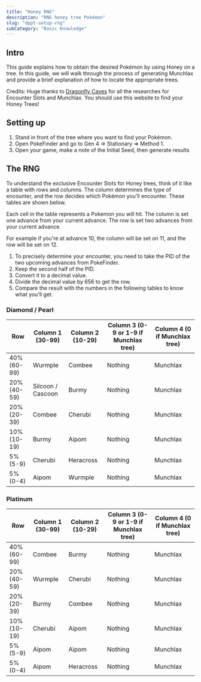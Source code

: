 ```yaml
---
title: "Honey RNG"
description: "RNG honey tree Pokémon"
slug: "dppt-setup-rng"
subCategory: "Basic Knowledge"
---
```


## Intro

This guide explains how to obtain the desired Pokémon by using Honey on a tree. In this guide, we will walk through the process of generating Munchlax and provide a brief explanation of how to locate the appropriate trees.

Credits: Huge thanks to [Dragonfly Caves](https://www.dragonflycave.com/sinnoh/honey-trees) for all the researches for Encounter Slots and Munchlax. You should use this website to find your Honey Trees!

## Setting up

1. Stand in front of the tree where you want to find your Pokémon.
1. Open PokeFinder and go to Gen 4 => Stationary => Method 1.
1. Open your game, make a note of the Initial Seed, then generate results

## The RNG

To understand the exclusive Encounter Slots for Honey trees, think of it like a table with rows and columns. The column determines the type of encounter, and the row decides which Pokémon you'll encounter. These tables are shown below.

Each cell in the table represents a Pokemon you will hit. The column is set one advance from your current advance. The row is set two advances from your current advance.

For example if you're at advance 10, the column will be set on 11, and the row will be set on 12.

1. To precisely determine your encounter, you need to take the PID of the two upcoming advances from PokeFinder.
1. Keep the second half of the PID.
1. Convert it to a decimal value.
1. Divide the decimal value by 656 to get the row.
1. Compare the result with the numbers in the following tables to know what you'll get.

### Diamond / Pearl

| Row         | Column 1 (30-99)  | Column 2 (10-29) | Column 3 (0-9 or 1-9 if Munchlax tree) | Column 4 (0 if Munchlax tree) |
| ----------- | ----------------- | ---------------- | -------------------------------------- | ----------------------------- |
| 40% (60-99) | Wurmple           | Combee           | Nothing                                | Munchlax                      |
| 20% (40-59) | Silcoon / Cascoon | Burmy            | Nothing                                | Munchlax                      |
| 20% (20-39) | Combee            | Cherubi          | Nothing                                | Munchlax                      |
| 10% (10-19) | Burmy             | Aipom            | Nothing                                | Munchlax                      |
| 5% (5-9)    | Cherubi           | Heracross        | Nothing                                | Munchlax                      |
| 5% (0-4)    | Aipom             | Wurmple          | Nothing                                | Munchlax                      |

### Platinum

| Row         | Column 1 (30-99) | Column 2 (10-29) | Column 3 (0-9 or 1-9 if Munchlax tree) | Column 4 (0 if Munchlax tree) |
| ----------- | ---------------- | ---------------- | -------------------------------------- | ----------------------------- |
| 40% (60-99) | Combee           | Burmy            | Nothing                                | Munchlax                      |
| 20% (40-59) | Wurmple          | Cherubi          | Nothing                                | Munchlax                      |
| 20% (20-39) | Burmy            | Combee           | Nothing                                | Munchlax                      |
| 10% (10-19) | Cherubi          | Aipom            | Nothing                                | Munchlax                      |
| 5% (5-9)    | Aipom            | Aipom            | Nothing                                | Munchlax                      |
| 5% (0-4)    | Aipom            | Heracross        | Nothing                                | Munchlax                      |
